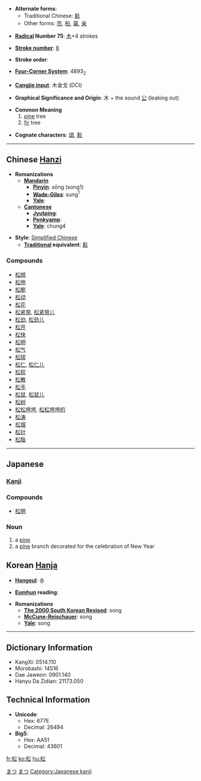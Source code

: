 * '''Alternate forms''': 
** Traditional Chinese: [[鬆]]
** Other forms: [[枩]], [[柗]], [[梥]], [[枀]]

* '''[[Wiktionary:Chinese radical index| Radical]] Number 75''': [[Wiktionary:Chinese radical index 木|木]]+4 strokes

* '''[[Wiktionary:Chinese total strokes index|Stroke number]]''': [[Wiktionary:Chinese total strokes index 8|8]]

* '''Stroke order''': 

* '''[[Wiktionary:Chinese four corner index|Four-Corner System]]''': 4893<sub>2</sub>

* '''[[Wiktionary:Chinese Cangjie index|Cangjie input]]''': 木金戈 (DCI)

* '''Graphical Significance and Origin''': 木 + the sound [[公]] (leaking out)

* '''Common Meaning'''
*# [[pine]] tree
*# [[fir]] tree

* '''Cognate characters''': [[頌]], [[鬆]]

----

== Chinese [[Hanzi]] ==

* '''Romanizations'''
** '''[[Mandarin]]'''
*** '''[[Pinyin]]''': sōng (song1)
*** '''[[Wade-Giles]]''': sung<sup>1</sup>
*** '''[[Yale]]''': 
** '''[[Cantonese]]'''
*** '''[[Jyutping]]''':
*** '''[[Penkyamp]]''': 
*** '''[[Yale]]''': chung4

* '''Style''': [[Simplified Chinese]] 
** '''[[Traditional Chinese|Traditional]] equivalent''': [[鬆]]

===Compounds===
*[[松绑]]
*[[松弛]]
*[[松脆]]
*[[松动]]
*[[松花]]
*[[松紧带]], [[松紧带儿]]
*[[松劲]], [[松劲儿]]
*[[松开]]
*[[松快]]
*[[松明]]
*[[松气]]
*[[松球]]
*[[松仁]], [[松仁儿]]
*[[松软]]
*[[松散]]
*[[松手]]
*[[松鼠]], [[松鼠儿]]
*[[松树]]
*[[松松垮垮]], [[松松垮垮的]]
*[[松涛]]
*[[松烟]]
*[[松针]]
*[[松脂]]


----

== Japanese ==
[[Category:1000 Japanese basic words|まつ]]
[[Category:Japanese language|まつ]]
=== [[Kanji]] ===
{{kanji
|[[しょう]] (shō)
|[[まつ]] (matsu)
}}

===Compounds===
*[[松明]]
 
=== Noun ===
{{janoun|まつ|matsu}}
# a [[pine]]
# a [[pine]] branch decorated for the celebration of New Year

== Korean [[Hanja]] ==

* '''[[Hangeul]]''': 송

* '''[[Eumhun]] reading''': 

* '''Romanizations'''
** '''[[The 2000 South Korean Revised Romanization|The 2000 South Korean Revised]]''': song
** '''[[McCune-Reischauer]]''': song
** '''[[Yale]]''': song

----

== Dictionary Information ==

* KangXi: 0514.110
* Morobashi: 14516
* Dae Jaweon: 0901.140
* Hanyu Da Zidian: 21173.050

== Technical Information ==

* '''Unicode''':
** Hex: 677E
** Decimal: 26494
* '''Big5''':
** Hex: AA51
** Decimal: 43601

[[Category:Japanese kanji]]

[[fr:松]]
[[ko:松]]
[[hu:松]]